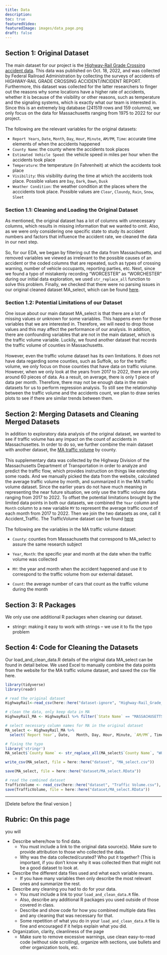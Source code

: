 ```yaml
---
title: Data
description:
toc: true
featuredVideo:
featuredImage: images/data_page.png
draft: false
---
```


## Section 1: Original Dataset

The main dataset for our project is the [Highway-Rail Grade Crossing accident data](https://catalog.data.gov/dataset/highway-rail-grade-crossing-accident-data). This data was published on Oct. 18, 2022, and was collected by Federal Railroad Administration by collecting the surveys of accidents of HIGHWAY-RAIL GRADE CROSSING ACCIDENT/INCIDENT REPORT. Furthermore, this dataset was collected for the latter researchers to finger out the reasons why some locations have a higher rate of accidents, whether it is because of the visibility or other reasons, such as temperature and the signaling systems, which is exactly what our team is interested in. 
Since this is an extremely big database (241519 rows and 159 columns), we only focus on the data for Massachusetts ranging from 1975 to 2022 for our project. 
\
&nbsp;
\
The following are the relevant variables for the original datasets:

* `Report Years`, `Date`, `Month`, `Day`, `Hour`, `Minute`, `AM/PM`, `Time`: accurate time elements of when the accidents happened
* `County Name`: the county where the accidents took places
* `Estimated Vehicle Speed`: the vehicle speed in miles per hour when the accidents took place 
* `Temperature`: the temperature (in Fahrenheit) at which the accidents took place
* `Visibility`: this visibility during the time at which the accidents took place. Possible values are `Day`, `Dark`, `Dawn`, `Dusk`
* `Weather Condition`: the weather condition at the places where the acccidents took place. Possible values are `Clear`, `Cloundy`, `Rain`, `Snow`, `Sleet`

### Section 1.1: Cleaning and Loading the Original Dataset

As mentioned, the original dataset has a lot of columns with unnecessary columns, which results in missing information that we wanted to omit. Also, as we were only considering one specific state to study its accident numbers and factors that influence the accident rate, we cleaned the data in our next step. 
\
&nbsp;
\
So, for our EDA, we began by filtering out the data from Massachusetts, and removed variables we viewed as irrelevant to the possible causes of an accident or the coded columns that are repeated, such as types of crossing warning, number of vehicle occupants, reporting parties, etc. Next, since we found a typo of mistakenly recording “WORCESTER” as “WORCHESTER” during our initial data exploration, we used `str_replace_all` function to solve this problem. Finally, we checked that there were no parsing issues in our original cleaned dataset MA_select, which can be found [here](https://drive.google.com/file/d/1OdrOlaBwO8MlDSL78BxI74YHk4wpAQhN/view). 

### Section 1.2: Potential Limitations of our Dataset

One issue about our main dataset MA_select is that there are a lot of missing values or unknown for some variables. This happens even for those variables that we are interested in. Therefore, we will need to drop those values and this may affect the performance of our analysis. In addition, there are confounding variables that are not in the main dataset, which is the traffic volume variable. Luckily, we found another dataset that records the traffic volume of counties in Massachusetts. 
\
&nbsp;
\
However, even the traffic volume dataset has its own limitations. It does not have data regarding some counties, such as Suffolk, so for the traffic volume, we only focus on those counties that have data on traffic volume. However, when we only look at the years from 2017 to 2022, there are only around 60 pieces of data. As a result, on average, there is only 1 piece of data per month. Therefore, there may not be enough data in the main datasets for us to perform regression analysis. To still see the relationship between the traffic volume and the accidents count, we plan to draw series plots to see if there are similar trends between them. 


## Section 2: Merging Datasets and Cleaning Merged Datasets 

In addition to exploratory data analysis of the original dataset, we wanted to see if traffic volume has any impact on the count of accidents in Massachusettes. In order to do so, we further combine the main dataset with another dataset, the [MA traffic volume](https://mhd.public.ms2soft.com/tcds/tsearch.asp?loc=Mhd&mod=) by county. 
\
&nbsp;
\
This supplementary data was collected by the Highway Division of the Massachusetts Department of Transportation in order to analyze and predict the traffic flow, which provides instruction on things like extending some roads. And we manually picked the data from the website, calculated the average traffic volume by month, and summarized it in the MA traffic volume dataset. Since the earlier years do not have much meaning in representing the near future situation, we only use the traffic volume data ranging from 2017 to 2022. To offset the potential limitations brought by the limited data points in both our datasets, we combined the `Year` column and `Month` column to a new variable `MY` to represent the average traffic count of each month from 2017 to 2022. Then we join the two datasets as one, call it Accident_Traffic. 
The TrafficVolume dataset can be found [here](https://docs.google.com/spreadsheets/d/1mIT5NyYcTCREjJJ238Hj4ZIP0e5PvEb5-W9vbEptRgs/edit#gid=0)
\
&nbsp;
\
The following are the variables in the MA traffic volume dataset: 

* `County`: counties from Massachusetts that correspond to MA_select to assure the same research subject

* `Year`, `Month`: the specific year and month at the date when the traffic volume was collected

* `MY`: the year and month when the accident happened and use it to correspond to the traffic volume from our external dataset.

* `Count`: the average number of cars that count as the traffic volume during the month 

## Section 3: R Packages

We only use one additional R packages when cleaning our dataset.

* stringr: making it easy to work with strings – we use it to fix the typo problem 

## Section 4: Code for Cleaning the Datasets

Our load_and_clean_data.R details of the original data MA_select can be found in detail below. We used Excel to manually combine the data points from the website for the MA traffic volume dataset, and saved the csv file here. 

```r
library(tidyverse)
library(readr)

# read the original dataset
HighwayRail<-read_csv(here::here("dataset-ignore", "Highway-Rail_Grade_Crossing_Accident_Data.csv"), show_col_types = FALSE)

# clean the data, only keep data in MA
HighwayRail_MA <- HighwayRail %>% filter(`State Name` == "MASSACHUSETTS") 

# select necessary column names for MA in the original dataset
MA_select <- HighwayRail_MA %>%
  select(`Report Year`, Date,	Month, Day, Hour, Minute, `AM/PM`, Time, `Nearest Station`, 	Subdivision,	`County Name`, `State Name`,`Highway Name`,`Public/Private Code`, `Public/Private`, `Highway User`, `Estimated Vehicle Speed`,`Vehicle Direction`,	`Highway User Position`,`Equipment Involved`, `Equipment Struck`, Temperature, Visibility, `Weather Condition`, `Number of Locomotive Units`, `Number of Cars`, `Train Speed`, `Estimated/Recorded Speed`,	 `Train Direction`, `Crossing Warning Expanded 1`,`Crossing Warning Expanded 2`,`Crossing Warning Expanded 3`,`Crossing Warning Expanded 4`,`Crossing Warning Expanded 5`,`Crossing Warning Expanded 6`,`Crossing Warning Expanded 7`,`Crossing Warning Expanded 8`,`Crossing Warning Expanded 9`, `Crossing Warning Expanded 10`, `Crossing Warning Expanded 11`,	`Crossing Warning Expanded 12`,	`Signaled Crossing Warning Code`, `Signaled Crossing Warning`, `Roadway Condition`,	`Crossing Warning Location`,	`Warning Connected To Signal`, `Crossing Illuminated`,`User Age`,`User Gender`,`User Struck By Second Train`, `Highway User Action`, `View Obstruction`, `Driver Condition`, `Driver In Vehicle`, `Crossing Users Killed For Reporting Railroad`, `Crossing Users Injured For Reporting Railroad`, `Vehicle Damage Cost`,	`Employees Killed For Reporting Railroad`, `Employees Injured For Reporting Railroad`, `Passengers Killed For Reporting Railroad`, `Passengers Injured For Reporting Railroad`, Narrative)

# fixing the typo 
library('stringr')
MA_select$`County Name` <- str_replace_all(MA_select$`County Name`, "WORCHESTER", "WORCESTER")

write_csv(MA_select, file = here::here("dataset", "MA_select.csv"))

save(MA_select, file = here::here("dataset/MA_select.RData"))

# read the combined dataset
TrafficVolume <- read_csv(here::here("dataset", "Traffic Volume.csv"), show_col_types = FALSE)
save(TrafficVolume, file = here::here("dataset/MA_select.RData"))
```

----

[Delete before the final version ]

## Rubric: On this page

you will

* Describe where/how to find data.
  * You must include a link to the original data source(s). Make sure to provide attribution to those who collected the data.
  * Why was the data collected/curated? Who put it together? (This is important, if you don't know why it was collected then that might not be a good dataset to look at.
* Describe the different data files used and what each variable means. 
  * If you have many variables then only describe the most relevant ones and summarize the rest.
* Describe any cleaning you had to do for your data.
  * You *must* include a link to your `load_and_clean_data.R` file.
  * Also, describe any additional R packages you used outside of those covered in class.
  * Describe and show code for how you combined multiple data files and any cleaning that was necessary for that.
  * Some repetition of what you do in your `load_and_clean_data.R` file is fine and encouraged if it helps explain what you did.
* Organization, clarity, cleanliness of the page
  * Make sure to remove excessive warnings, use clean easy-to-read code (without side scrolling), organize with sections, use bullets and other organization tools, etc.